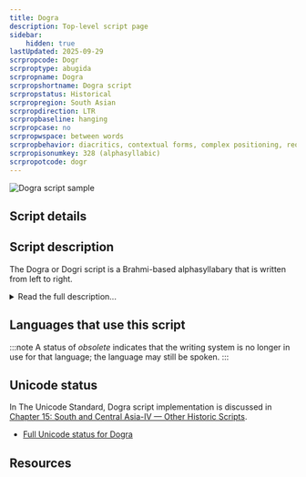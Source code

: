 ```yaml
---
title: Dogra
description: Top-level script page
sidebar:
    hidden: true
lastUpdated: 2025-09-29
scrpropcode: Dogr
scrproptype: abugida
scrpropname: Dogra
scrpropshortname: Dogra script
scrpropstatus: Historical
scrpropregion: South Asian
scrpropdirection: LTR
scrpropbaseline: hanging
scrpropcase: no
scrpropwspace: between words
scrpropbehavior: diacritics, contextual forms, complex positioning, reordering, required ligatures
scrpropisonumkey: 328 (alphasyllabic)
scrpropotcode: dogr
---
```



![Dogra script sample](../images/dogr-sample.jpg "Specimen of Dogra script")

## Script details

<ScriptDetails />

## Script description

The Dogra or Dogri script is a Brahmi-based alphasyllabary that is written from left to right.

<details>
<summary>Read the full description...</summary>Independent and initial vowels are written using letters, while dependent vowels are expressed using combining signs. Consonant letters possess the inherent vowel _a_, which is changed by the attachment of a vowel sign. Consonant clusters are written in various ways, such as with visible _halanta_, as an atomic ligature, and with half-forms; _repha_ is attested, but rarely used. There are no formal conventions regarding representation of conjuncts.
</details>

## Languages that use this script

:::note
A status of _obsolete_ indicates that the writing system is no longer in use for that language; the language may still be spoken.
:::

<WsList script='Dogr' wsMax='5' />

## Unicode status

In The Unicode Standard, Dogra script implementation is discussed in [Chapter 15: South and Central Asia-IV — Other Historic Scripts](https://www.unicode.org/versions/latest/core-spec/chapter-15/#G100066).

- [Full Unicode status for Dogra](/scrlang/unicode/dogr-unicode)



## Resources

<ScriptResources detailSummary='seemore' />

